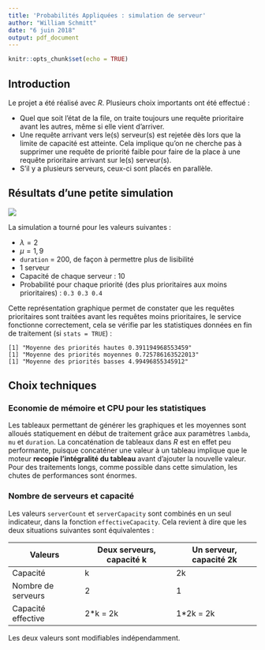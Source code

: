 ```yaml
---
title: 'Probabilités Appliquées : simulation de serveur'
author: "William Schmitt"
date: "6 juin 2018"
output: pdf_document
---
```


```r
knitr::opts_chunk$set(echo = TRUE)
```

## Introduction

Le projet a été réalisé avec _R_. Plusieurs choix importants ont été effectué :

* Quel que soit l'état de la file, on traite toujours une requête prioritaire avant les autres, même si elle vient d'arriver.
* Une requête arrivant vers le(s) serveur(s) est rejetée dès lors que la limite de capacité est atteinte. Cela implique qu'on ne cherche pas à supprimer une requête de priorité faible pour faire de la place à une requête prioritaire arrivant sur le(s) serveur(s).
* S'il y a plusieurs serveurs, ceux-ci sont placés en parallèle.

## Résultats d'une petite simulation

![](plot.png)

La simulation a tourné pour les valeurs suivantes :

* $\lambda = 2$
* $\mu = 1,9$
* `duration` = $200$, de façon à permettre plus de lisibilité
* $1$ serveur
* Capacité de chaque serveur : $10$
* Probabilité pour chaque priorité (des plus prioritaires aux moins prioritaires) : `0.3 0.3 0.4`

Cette représentation graphique permet de constater que les requêtes prioritaires sont traitées avant les requêtes moins prioritaires, le service fonctionne correctement, cela se vérifie par les statistiques données en fin de traitement (si `stats = TRUE`) :

```
[1] "Moyenne des priorités hautes 0.391194968553459"
[1] "Moyenne des priorités moyennes 0.725786163522013"
[1] "Moyenne des priorités basses 4.99496855345912"
```



## Choix techniques

### Economie de mémoire et CPU pour les statistiques
Les tableaux permettant de générer les graphiques et les moyennes sont alloués statiquement en début de traitement grâce aux paramètres `lambda`, `mu` et `duration`. La concaténation de tableaux dans _R_ est en effet peu performante, puisque concaténer une valeur à un tableau implique que le moteur __recopie l'intégralité du tableau__ avant d'ajouter la nouvelle valeur. Pour des traitements longs, comme possible dans cette simulation, les chutes de performances sont énormes.

### Nombre de serveurs et capacité
Les valeurs `serverCount` et `serverCapacity` sont combinés en un seul indicateur, dans la fonction `effectiveCapacity`. Cela revient à dire que les deux situations suivantes sont équivalentes :

Valeurs | Deux serveurs, capacité k | Un serveur, capacité 2k
--------|---------------------------|------------------------
Capacité| k                         | 2k
Nombre de serveurs|2                | 1
Capacité effective|2*k = 2k         | 1*2k = 2k

Les deux valeurs sont modifiables indépendamment.

